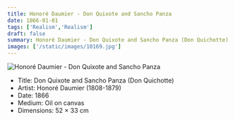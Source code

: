 ```yaml
---
title: Honoré Daumier - Don Quixote and Sancho Panza
date: 1866-01-01
tags: ['Realism','Realism']
draft: false
summary: Honoré Daumier - Don Quixote and Sancho Panza (Don Quichotte)
images: ['/static/images/10169.jpg']
---
```


![Honoré Daumier - Don Quixote and Sancho Panza](/static/images/10169.jpg)

* Title: Don Quixote and Sancho Panza (Don Quichotte)
* Artist: Honoré Daumier (1808-1879)
* Date: 1866
* Medium: Oil on canvas
* Dimensions: 52 × 33 cm


